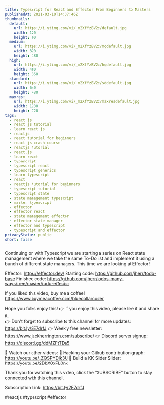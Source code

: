 ```yaml
---
title: Typescript for React and Effector From Beginners to Masters
publishedAt: 2021-03-10T14:37:46Z
thumbnails:
  default:
    url: https://i.ytimg.com/vi/_m2XfYzBV2c/default.jpg
    width: 120
    height: 90
  medium:
    url: https://i.ytimg.com/vi/_m2XfYzBV2c/mqdefault.jpg
    width: 320
    height: 180
  high:
    url: https://i.ytimg.com/vi/_m2XfYzBV2c/hqdefault.jpg
    width: 480
    height: 360
  standard:
    url: https://i.ytimg.com/vi/_m2XfYzBV2c/sddefault.jpg
    width: 640
    height: 480
  maxres:
    url: https://i.ytimg.com/vi/_m2XfYzBV2c/maxresdefault.jpg
    width: 1280
    height: 720
tags:
  - react js
  - react js tutorial
  - learn react js
  - reactjs
  - react tutorial for beginners
  - react js crash course
  - reactjs tutorial
  - react.js
  - learn react
  - typescript
  - typescript react
  - typescript generics
  - learn typescript
  - react
  - reactjs tutorial for beginners
  - typescript tutorial
  - typescript state
  - state management typescript
  - master typescript
  - effector
  - effector react
  - state management effector
  - effector state manager
  - effector and typescript
  - typescript and effector
privacyStatus: public
short: false
---
```

  
  Continuing on with Typescript we are starting a series on React state management where we take the same To-Do list and implement it using a bunch of different state managers. This time we are looking at Effector!

Effector: https://effector.dev/
Starting code: https://github.com/jherr/todo-base
Finished code: https://github.com/jherr/todos-many-ways/tree/master/todo-effector

If you liked this video, buy me a coffee! https://www.buymeacoffee.com/bluecollarcoder

Hope you folks enjoy this!
👉 If you enjoy this video, please like it and share it.    
👉 Don't forget to subscribe to this channel for more updates: https://bit.ly/2E7drfJ
👉 Weekly free newsletter: https://www.jackherrington.com/subscribe/
👉 Discord server signup: https://discord.gg/ddMZFtTDa5

💢 Watch our other videos:
💟 Hacking your Github contribution graph: https://youtu.be/_ZQSPYDlk3U
💟 Build a KK Slider Slider: https://youtu.be/2DbX0xFL0nk

Thank you for watching this video, click the "SUBSCRIBE" button to stay connected with this channel. 

Subscription Link:  https://bit.ly/2E7drfJ

#reactjs #typescript #effector
  